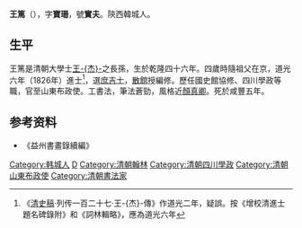 '''王篤'''（{{bd|1781年||1855年|catIdx=W王}}），字'''寶珊'''，號'''實夫'''。陝西韓城人。

== 生平 ==
王篤是清朝大學士[[王杰_(清朝)|王-{杰}-]]之長孫，生於乾隆四十六年。四歲時隨祖父在京，道光六年（1826年）進士<ref>《[[清史稿|清史稿]]·列传一百二十七·王-{杰}-傳》作道光二年，疑誤。按《增校清進士題名碑錄附》和《詞林輯略》，應為道光六年</ref>，選[[庶吉士|庶吉士]]，[[散館|散館]]授編修。歷任國史館協修、四川學政等職，官至山東布政使。工書法，筆法蒼勁，風格近[[顏真卿|顏真卿]]。死於咸豐五年。

== 参考资料 ==
{{reflist}}
* 《益州書畫錄續編》

{{道光六年丙戌科殿試金榜}}

{{Authority control}}

{{DEFAULTSORT:Wang王}}
[[Category:韩城人|Category:韩城人]]
[[Category:王姓|D]]
[[Category:清朝翰林|Category:清朝翰林]]
[[Category:清朝四川學政|Category:清朝四川學政]]
[[Category:清朝山東布政使|Category:清朝山東布政使]]
[[Category:清朝書法家|Category:清朝書法家]]